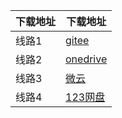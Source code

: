 
|下载地址 |下载地址 |
|--|--|
|线路1|[gitee](https://gitee.com/elite-united/app-release/releases)|
|线路2|[onedrive](https://onedrive.live.com/?id=C54A6E330F5731A4!66493&resid=C54A6E330F5731A4!66493&authkey=!AJGDid1z-bvzukM&cid=c54a6e330f5731a4)|
|线路3|[微云](https://share.weiyun.com/pQjuATsL)|
|线路4|[123网盘](https://www.123pan.com/s/4MuNjv-Q8Ahh.html) |